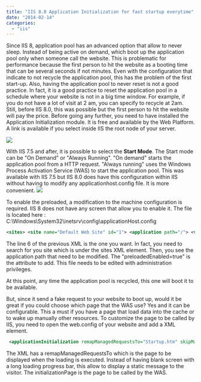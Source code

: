 ```yaml
---
title: "IIS 8.0 Application Initialization for fast startup everytime"
date: "2014-02-14"
categories: 
  - "iis"
---
```


Since IIS 8, application pool has an advanced option that allow to never sleep. Instead of being active on demand, which boot up the application pool only when someone call the website. This is problematic for performance because the first person to hit the website as a booting time that can be several seconds if not minutes. Even with the configuration that indicate to not recycle the application pool, this has the problem of the first start-up. Also, having the application pool to never reset is not a good practice. In fact, it is a good practice to reset the application pool in a schedule where your website is not in a big time window. For example, if you do not have a lot of visit at 2 am, you can specify to recycle at 2am. Still, before IIS 8.0, this was possible but the first person to hit the website will pay the price. Before going any further, you need to have installed the Application Initialization module. It is free and available by the Web Platform. A link is available if you select inside IIS the root node of your server.

![](images/IIS_Application_Initialization-400x212.png)

With IIS 7.5 and after, it is possible to select the **Start Mode**. The Start mode can be "On Demand" or "Always Running". "On demand" starts the application pool from a HTTP request. "Always running" uses the Windows Process Activation Service (WAS) to start the application pool. This was available with IIS 7.5 but IIS 8.0 does have this configuration within IIS without having to modify any applicationhost.config file. It is more convenient. ![](images/IIS_AppPool_AlwaysRunning-362x400.png)

To enable the preloaded, a modification to the machine configuration is required. IIS 8 does not have any screen that allow you to enable it. The file is located here : C:\\Windows\\System32\\inetsrv\\config\\applicationHost.config 

```xml 
<sites> <site name="Default Web Site" id="1"> <application path="/"> <virtualDirectory path="/" physicalPath="%SystemDrive%\\inetpub\\wwwroot" /> </application> <application path="/TestToDelete" applicationPool="II8NoSleep" preloadEnabled="true"> <virtualDirectory path="/" physicalPath="C:\\inetpub\\wwwroot" /> </application> <bindings> <binding protocol="http" bindingInformation="*:80:" /> </bindings> </site> 
```
 The line 6 of the previous XML is the one you want. In fact, you need to search for you site which is under the sites XML element. Then, you see the application path that need to be modified. The "preloadedEnabled=true" is the attribute to add. This file needs to be edited with administration privileges.

At this point, any time the application pool is recycled, this one will boot it to be available.

But, since it send a fake request to your website to boot up, would it be great if you could choose which page that the WAS use? Yes and it can be configurable. This a must if you have a page that load data into the cache or to wake up manually other resources. To customize the page to be called by IIS, you need to open the web.config of your website and add a XML element. 
```xml
 <applicationInitialization remapManagedRequestsTo="Startup.htm" skipManagedModules="true" > <add initializationPage="/default.aspx" /> </applicationInitialization> 
```


The XML has a remapManagedRequestsTo which is the page to be displayed when the loading is executed. Instead of having blank screen with a long loading progress bar, this allow to display a static message to the visitor. The initializationPage is the page to be called by the WAS.
